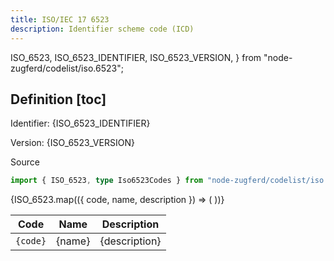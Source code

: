 ```yaml
---
title: ISO/IEC 17 6523
description: Identifier scheme code (ICD)
---
```


  ISO_6523,
  ISO_6523_IDENTIFIER,
  ISO_6523_VERSION,
} from "node-zugferd/codelist/iso.6523";

## Definition [toc]

Identifier: <span className="text-fd-muted-foreground">{ISO_6523_IDENTIFIER}</span>

Version: <span className="text-fd-muted-foreground">{ISO_6523_VERSION}</span>

<div className="w-fit">
  <Link
    href="https://www.xrepository.de/details/urn:xoev-de:kosit:codeliste:icd_5"
    target="_blank"
  >
    Source
  </Link>
</div>

```ts
import { ISO_6523, type Iso6523Codes } from "node-zugferd/codelist/iso.6523";
```

<table>
  <thead>
    <tr>
      <th>Code</th>
      <th>Name</th>
      <th>Description</th>
    </tr>
  </thead>
  <tbody>
    {ISO_6523.map(({ code, name, description }) => (
      <tr key={code}>
        <td className="text-center">
          <code>{code}</code>
        </td>
        <td>{name}</td>
        <td>{description}</td>
      </tr>
    ))}
  </tbody>
</table>

